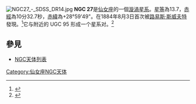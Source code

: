[[File:NGC27_-_SDSS_DR14.jpg|thumb]]
'''NGC 27'''是[[仙女座|仙女座]]的一個[[漩渦星系|漩渦星系]]。[[星等|星等]]為13.7，[[赤經|赤經]]為10分32.7秒，[[赤緯|赤緯]]為+28°59'49"。在1884年8月3日首次被[[路易斯·斯威夫特|路易斯·斯威夫特]]發現。<ref name=cseligman>{{cite web|url=http://cseligman.com/text/atlas/ngc0.htm#27|title=New General Catalogue objects: NGC 1 - 49|author=Seligman, Courtney|website=cseligman.com|access-date=2021-02-02|archive-date=2018-10-05|archive-url=https://web.archive.org/web/20181005234329/http://cseligman.com/text/atlas/ngc0.htm#27}}</ref>它与附近的 UGC 95 形成一个星系对。<ref name=SIMBAD>{{cite simbad|title=NGC 27|accessdate=2021-02-02}}</ref>

== 參見 ==
*[[NGC天体列表|NGC天体列表]]

{{Catalogs|NGC=27}}

[[Category:仙女座NGC天体|Category:仙女座NGC天体]]
<references />{{天文小作品}}{{星系小作品}}